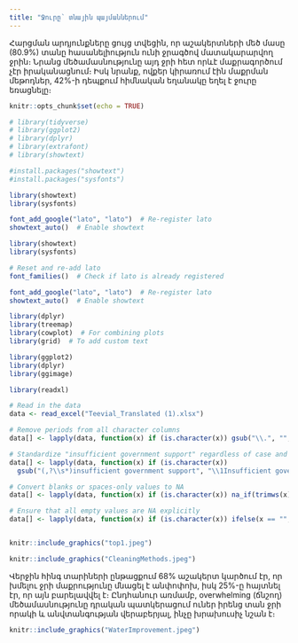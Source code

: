 ```yaml
---
title: "Ջուրը՝ տնային պայմաններում"
---
```


Հարցման արդյունքները ցույց տվեցին, որ աշակերտների մեծ մասը (80.9%) տանը հասանելիություն ունի ջրագծով մատակարարվող ջրին։ Նրանց մեծամասնությունը այդ ջրի հետ որևէ մաքրագործում չէր իրականացնում։ Իսկ նրանք, ովքեր կիրառում էին մաքրման մեթոդներ, 42%-ի դեպքում հիմնական եղանակը եղել է ջուրը եռացնելը։


```r
knitr::opts_chunk$set(echo = TRUE)

# library(tidyverse)
# library(ggplot2)
# library(dplyr)
# library(extrafont)
# library(showtext)

#install.packages("showtext")
#install.packages("sysfonts")

library(showtext)
library(sysfonts)

font_add_google("lato", "lato")  # Re-register lato
showtext_auto()  # Enable showtext

library(showtext)
library(sysfonts)

# Reset and re-add lato
font_families()  # Check if lato is already registered

font_add_google("lato", "lato")  # Re-register lato
showtext_auto()  # Enable showtext

library(dplyr)
library(treemap)
library(cowplot)  # For combining plots
library(grid)  # To add custom text

library(ggplot2)
library(dplyr)
library(ggimage)

```

```r

library(readxl)

# Read in the data
data <- read_excel("Teevial_Translated (1).xlsx")

# Remove periods from all character columns
data[] <- lapply(data, function(x) if (is.character(x)) gsub("\\.", "", x) else x)

# Standardize "insufficient government support" regardless of case and placement
data[] <- lapply(data, function(x) if (is.character(x)) 
  gsub("(,?\\s*)insufficient government support", "\\1Insufficient government support", x, ignore.case = TRUE) else x)

# Convert blanks or spaces-only values to NA
data[] <- lapply(data, function(x) if (is.character(x)) na_if(trimws(x), "") else x)

# Ensure that all empty values are NA explicitly
data[] <- lapply(data, function(x) if (is.character(x)) ifelse(x == "", NA_character_, x) else x)



```

```r

knitr::include_graphics("top1.jpeg")


```

```r
knitr::include_graphics("CleaningMethods.jpeg")


```

Վերջին հինգ տարիների ընթացքում 68% աշակերտ կարծում էր, որ խմելու ջրի մաքրությունը մնացել է անփոփոխ, իսկ 25%-ը հայտնել էր, որ այն բարելավվել է։ Ընդհանուր առմամբ, overwhelming (ճնշող) մեծամասնությունը դրական պատկերացում ուներ իրենց տան ջրի որակի և անվտանգության վերաբերյալ, ինչը խրախուսիչ նշան է։

```r

knitr::include_graphics("WaterImprovement.jpeg")

```
